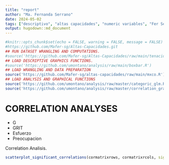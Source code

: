 ```yaml
---
title: "report"
author: "Ma. Fernanda Serrano"
date: 2024-05-02
tags: ["descriptivo", "altas capacidades", "numeric variables", "Fer Serrano", "tenacidad", "perfeccionismo"]
output: hugodown::md_document
---
```

```r
#knitr::opts_chunk$set(echo = FALSE, warning = FALSE, message = FALSE)
#https://github.com/Mafer-sg/Altas-Capacidades.git
## RUN DATASET WRANGLING AND COMPUTATIONS.
#source('https://github.com/Mafer-sg/Altas-Capacidades/raw/main/tenacidad.R')
## LOAD DESCRIPTIVE GRAPHICS FUNCTIONS.
#source('https://github.com/umontano/analysis/raw/main/boxbar.R')
## LOAD WRANGLING AND DATA PREPARATION
source('https://github.com/Mafer-sg/altas-capacidades/raw/main/mxco.R')
## LOAD ANALYSIS AND GRAPHICAL FUNCTIONS
source('https://github.com/umontano/analysis/raw/master/categoric_glm.R')
source('https://github.com/umontano/analysis/raw/master/correlation_graphics.R')
```


# CORRELATION ANALYSES

- G
- GRIT
- Esfuerzo
- Preocupacion

Correlation Analisis.

```r
scatterplot_significant_correlations(cormatrixrows, cormatrixrcols, sign=0.05)
```
